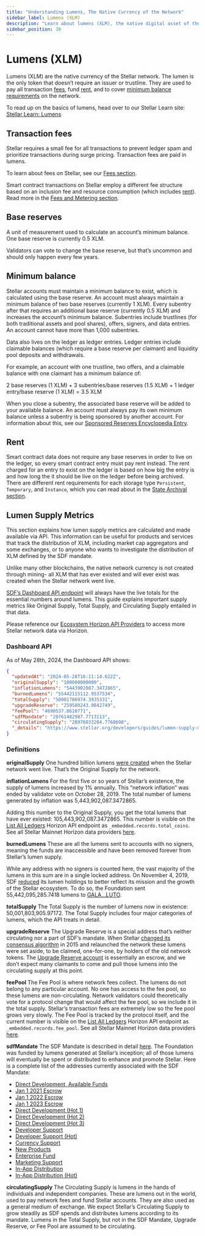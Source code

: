 ```yaml
---
title: "Understanding Lumens, The Native Currency of the Network"
sidebar_label: Lumens (XLM)
description: "Learn about lumens (XLM), the native digital asset of the Stellar network. Understand its role in transactions, network fees, and smart contract rent."
sidebar_position: 30
---
```


# Lumens (XLM)

Lumens (XLM) are the native currency of the Stellar network. The lumen is the only token that doesn’t require an issuer or trustline. They are used to pay all transaction [fees](#transaction-fees), fund [rent](./fees-resource-limits-metering.mdx#resource-fee), and to cover [minimum balance requirements](stellar-data-structures/accounts.mdx#base-reserves-and-subentries) on the network.

To read up on the basics of lumens, head over to our Stellar Learn site: [Stellar Learn: Lumens](https://www.stellar.org/lumens)

## Transaction fees

Stellar requires a small fee for all transactions to prevent ledger spam and prioritize transactions during surge pricing. Transaction fees are paid in lumens.

To learn about fees on Stellar, see our [Fees section](./fees-resource-limits-metering.mdx).

Smart contract transactions on Stellar employ a different fee structure based on an inclusion fee and resource consumption (which includes [rent](#rent)). Read more in the [Fees and Metering section](./fees-resource-limits-metering.mdx).

## Base reserves

A unit of measurement used to calculate an account’s minimum balance. One base reserve is currently 0.5 XLM.

Validators can vote to change the base reserve, but that’s uncommon and should only happen every few years.

## Minimum balance

Stellar accounts must maintain a minimum balance to exist, which is calculated using the base reserve. An account must always maintain a minimum balance of two base reserves (currently 1 XLM). Every subentry after that requires an additional base reserve (currently 0.5 XLM) and increases the account’s minimum balance. Subentries include trustlines (for both traditional assets and pool shares), offers, signers, and data entries. An account cannot have more than 1,000 subentries.

Data also lives on the ledger as ledger entries. Ledger entries include claimable balances (which require a base reserve per claimant) and liquidity pool deposits and withdrawals.

For example, an account with one trustline, two offers, and a claimable balance with one claimant has a minimum balance of:

2 base reserves (1 XLM) + 3 subentries/base reserves (1.5 XLM) + 1 ledger entry/base reserve (1 XLM) = 3.5 XLM

When you close a subentry, the associated base reserve will be added to your available balance. An account must always pay its own minimum balance unless a subentry is being sponsored by another account. For information about this, see our [Sponsored Reserves Encyclopedia Entry](../encyclopedia/transactions-specialized/sponsored-reserves.mdx).

## Rent

Smart contract data does not require any base reserves in order to live on the ledger, so every smart contract entry must pay rent instead. The rent charged for an entry to exist on the ledger is based on how big the entry is and how long the it should be live on the ledger before being archived. There are different rent requirements for each storage type `Persistent`, `Temporary`, and `Instance`, which you can read about in the [State Archival section](../fundamentals/contract-development/storage/state-archival.mdx).

## Lumen Supply Metrics


This section explains how lumen supply metrics are calculated and made available via API. This information can be useful for products and services that track the distribution of XLM, including market cap aggregators and some exchanges, or to anyone who wants to investigate the distribution of XLM defined by the SDF mandate.

Unlike many other blockchains, the native network currency is not created through mining- all XLM that has ever existed and will ever exist was created when the Stellar network went live.

[SDF’s Dashboard API endpoint](https://dashboard.stellar.org/api/v2/lumens) will always have the live totals for the essential numbers around lumens. This guide explains important supply metrics like Original Supply, Total Supply, and Circulating Supply entailed in that data.

Please reference our [Ecosystem Horizon API Providers](../../data/apis/api-providers.mdx) to access more Stellar network data via Horizon.

### Dashboard API

As of May 28th, 2024, the Dashboard API shows:

<CodeExample>

```json
{
  "updatedAt": "2024-05-28T16:11:14.622Z",
  "originalSupply": "100000000000",
  "inflationLumens": "5443902087.3472865",
  "burnedLumens": "55442115112.9537534",
  "totalSupply": "50001786974.3935331",
  "upgradeReserve": "259580243.9842749",
  "feePool": "4690537.8610771",
  "sdfMandate": "20761482987.7713113",
  "circulatingSupply": "28976033204.7768698",
  "_details": "https://www.stellar.org/developers/guides/lumen-supply-metrics.html"
}
```

</CodeExample>

### Definitions

**originalSupply** One hundred billion lumens [were created](https://stellar.expert/explorer/public/ledger/2) when the Stellar network went live. That’s the Original Supply for the network.

**inflationLumens** For the first five or so years of Stellar’s existence, the supply of lumens increased by 1% annually. This “network inflation” was ended by validator vote on October 28, 2019. The total number of lumens generated by inflation was 5,443,902,087.3472865.

Adding this number to the Original Supply, you get the total lumens that have ever existed: 105,443,902,087.3472865. This number is visible on the [List All Ledgers](../../data/apis/horizon/api-reference/list-all-ledgers.api.mdx) Horizon API endpoint as `_embedded.records.total_coins`. See all Stellar Mainnet Horizon data providers [here](../../data/apis/api-providers.mdx).

**burnedLumens** These are all the lumens sent to accounts with no signers, meaning the funds are inaccessible and have been removed forever from Stellar’s lumen supply.

While any address with no signers is counted here, the vast majority of the lumens in this sum are in a single locked address. On November 4, 2019, SDF [reduced](https://www.stellar.org/blog/sdfs-next-steps/) its lumen holdings to better reflect its mission and the growth of the Stellar ecosystem. To do so, the Foundation sent 55,442,095,285.7418 lumens to [GALA…LUTO](https://stellar.expert/explorer/public/account/GALAXYVOIDAOPZTDLHILAJQKCVVFMD4IKLXLSZV5YHO7VY74IWZILUTO).

**totalSupply** The Total Supply is the number of lumens now in existence: 50,001,803,905.97172. The Total Supply includes four major categories of lumens, which the API treats in detail.

**upgradeReserve** The Upgrade Reserve is a special address that’s neither circulating nor a part of SDF’s mandate. When Stellar [changed its consensus algorithm](https://www.stellar.org/blog/upgraded-network-is-here/) in 2015 and relaunched the network these lumens were set aside, to be claimed, one-for-one, by holders of the old network tokens. The [Upgrade Reserve account](https://stellar.expert/explorer/public/account/GBEZOC5U4TVH7ZY5N3FLYHTCZSI6VFGTULG7PBITLF5ZEBPJXFT46YZM) is essentially an escrow, and we don’t expect many claimants to come and pull those lumens into the circulating supply at this point.

**feePool** The Fee Pool is where network fees collect. The lumens do not belong to any particular account. No one has access to the fee pool, so these lumens are non-circulating. Network validators could theoretically vote for a protocol change that would affect the fee pool, so we include it in the total supply. Stellar’s transaction fees are extremely low so the fee pool grows very slowly. The Fee Pool is tracked by the protocol itself, and the current number is visible on the [List All Ledgers](../../data/apis/horizon/api-reference/list-all-ledgers.api.mdx) Horizon API endpoint as `_embedded.records.fee_pool`. See all Stellar Mainnet Horizon data providers [here](../../data/apis/api-providers.mdx).

**sdfMandate** The SDF Mandate is described in detail [here](https://www.stellar.org/foundation/mandate). The Foundation was funded by lumens generated at Stellar’s inception; all of those lumens will eventually be spent or distributed to enhance and promote Stellar. Here is a complete list of the addresses currently associated with the SDF Mandate:

- [Direct Development, Available Funds](https://stellar.expert/explorer/public/account/GB6NVEN5HSUBKMYCE5ZOWSK5K23TBWRUQLZY3KNMXUZ3AQ2ESC4MY4AQ)
- [Jan 1 2021 Escrow](https://stellar.expert/explorer/public/account/GBA6XT7YBQOERXT656T74LYUVJ6MEIOC5EUETGAQNHQHEPUFPKCW5GYM)
- [Jan 1 2022 Escrow](https://stellar.expert/explorer/public/account/GD2D6JG6D3V52ZMPIYSVHYFKVNIMXGYVLYJQ3HYHG5YDPGJ3DCRGPLTP)
- [Jan 1 2023 Escrow](https://stellar.expert/explorer/public/account/GA2VRL65L3ZFEDDJ357RGI3MAOKPJZ2Z3IJTPSC24I4KDTNFSVEQURRA)
- [Direct Development (Hot 1)](https://stellar.expert/explorer/public/account/GCEZYB47RSSSR6RMHQDTBWL4L6RY5CY2SPJU3QHP3YPB6ALPVRLPN7OQ)
- [Direct Development (Hot 2)](https://stellar.expert/explorer/public/account/GATL3ETTZ3XDGFXX2ELPIKCZL7S5D2HY3VK4T7LRPD6DW5JOLAEZSZBA)
- [Direct Development (Hot 3)](https://stellar.expert/explorer/public/account/GCVLWV5B3L3YE6DSCCMHLCK7QIB365NYOLQLW3ZKHI5XINNMRLJ6YHVX)
- [Developer Support](https://stellar.expert/explorer/public/account/GCVJDBALC2RQFLD2HYGQGWNFZBCOD2CPOTN3LE7FWRZ44H2WRAVZLFCU)
- [Developer Support (Hot)](https://stellar.expert/explorer/public/account/GCKJZ2YVECFGLUDJ5T7NZMJPPWERBNYHCXT2MZPXKELFHUSYQR5TVHJQ)
- [Currency Support](https://stellar.expert/explorer/public/account/GAMGGUQKKJ637ILVDOSCT5X7HYSZDUPGXSUW67B2UKMG2HEN5TPWN3LQ)
- [New Products](https://stellar.expert/explorer/public/account/GCPWKVQNLDPD4RNP5CAXME4BEDTKSSYRR4MMEL4KG65NEGCOGNJW7QI2)
- [Enterprise Fund](https://stellar.expert/explorer/public/account/GDUY7J7A33TQWOSOQGDO776GGLM3UQERL4J3SPT56F6YS4ID7MLDERI4)
- [Marketing Support](https://stellar.expert/explorer/public/account/GBEVKAYIPWC5AQT6D4N7FC3XGKRRBMPCAMTO3QZWMHHACLHTMAHAM2TP)
- [In-App Distribution](https://stellar.expert/explorer/public/account/GDKIJJIKXLOM2NRMPNQZUUYK24ZPVFC6426GZAEP3KUK6KEJLACCWNMX)
- [In-App Distribution (Hot)](https://stellar.expert/explorer/public/account/GAX3BRBNB5WTJ2GNEFFH7A4CZKT2FORYABDDBZR5FIIT3P7FLS2EFOZZ)

**circulatingSupply** The Circulating Supply is lumens in the hands of individuals and independent companies. These are lumens out in the world, used to pay network fees and fund Stellar accounts. They are also used as a general medium of exchange. We expect Stellar’s Circulating Supply to grow steadily as SDF spends and distributes lumens according to its mandate. Lumens in the Total Supply, but not in the SDF Mandate, Upgrade Reserve, or Fee Pool are assumed to be circulating.
